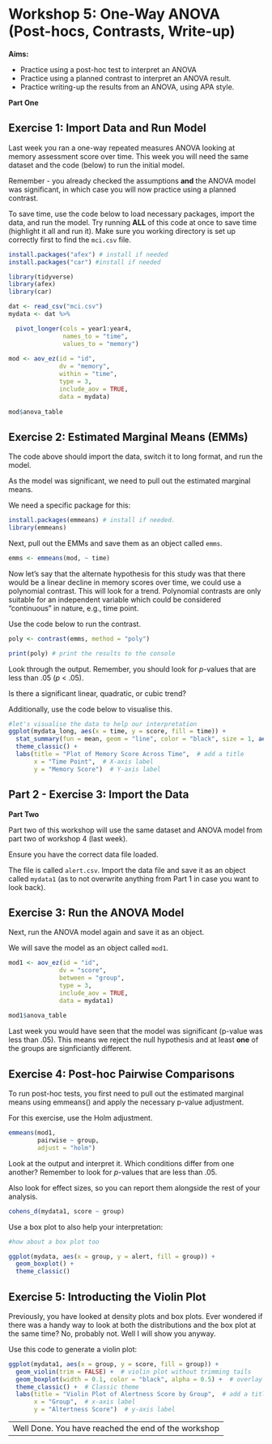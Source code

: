 # Workshop 5: One-Way ANOVA (Post-hocs, Contrasts, Write-up)

**Aims:**

-   Practice using a post-hoc test to interpret an ANOVA
-   Practice using a planned contrast to interpret an ANOVA result.
-   Practice writing-up the results from an ANOVA, using APA style.

**Part One**

## Exercise 1: Import Data and Run Model

Last week you ran a one-way repeated measures ANOVA looking at memory assessment score over time. This week you will need the same dataset and the code (below) to run the initial model.

Remember - you already checked the assumptions **and** the ANOVA model was significant, in which case you will now practice using a planned contrast.

To save time, use the code below to load necessary packages, import the data, and run the model. Try running **ALL** of this code at once to save time (highlight it all and run it). Make sure you working directory is set up correctly first to find the `mci.csv` file.

``` r
install.packages("afex") # install if needed
install.packages("car") #install if needed
```

``` r
library(tidyverse)
library(afex)
library(car)

dat <- read_csv("mci.csv")
mydata <- dat %>%

  pivot_longer(cols = year1:year4,
               names_to = "time",
               values_to = "memory")
               
mod <- aov_ez(id = "id",
              dv = "memory",
              within = "time",
              type = 3,
              include_aov = TRUE,
              data = mydata)
              
mod$anova_table
```

## Exercise 2: Estimated Marginal Means (EMMs)

The code above should import the data, switch it to long format, and run the model.

As the model was significant, we need to pull out the estimated marginal means.

We need a specific package for this:

``` r
install.packages(emmeans) # install if needed.
library(emmeans)
```

Next, pull out the EMMs and save them as an object called `emms`.

``` r
emms <- emmeans(mod, ~ time)
```

Now let's say that the alternate hypothesis for this study was that there would be a linear decline in memory scores over time, we could use a polynomial contrast. This will look for a trend. Polynomial contrasts are only suitable for an independent variable which could be considered "continuous" in nature, e.g., time point.

Use the code below to run the contrast.

``` r
poly <- contrast(emms, method = "poly")

print(poly) # print the results to the console
```

Look through the output. Remember, you should look for *p*-values that are less than .05 (*p* \< .05).

Is there a significant linear, quadratic, or cubic trend?

Additionally, use the code below to visualise this.

``` r
#let's visualise the data to help our interpretation
ggplot(mydata_long, aes(x = time, y = score, fill = time)) +
  stat_summary(fun = mean, geom = "line", color = "black", size = 1, aes(group = 1)) +  # line for mean
  theme_classic() +
  labs(title = "Plot of Memory Score Across Time",  # add a title
       x = "Time Point",  # X-axis label
       y = "Memory Score")  # Y-axis label
```

## Part 2 - Exercise 3: Import the Data

**Part Two**

Part two of this workshop will use the same dataset and ANOVA model from part two of workshop 4 (last week).

Ensure you have the correct data file loaded.

The file is called `alert.csv`. Import the data file and save it as an object called `mydata1` (as to not overwrite anything from Part 1 in case you want to look back).

## Exercise 3: Run the ANOVA Model

Next, run the ANOVA model again and save it as an object.

We will save the model as an object called `mod1`.

``` r
mod1 <- aov_ez(id = "id",
              dv = "score",
              between = "group",
              type = 3,
              include_aov = TRUE,
              data = mydata1)
              
mod1$anova_table
```

Last week you would have seen that the model was significant (p-value was less than .05). This means we reject the null hypothesis and at least **one** of the groups are signficiantly different.

## Exercise 4: Post-hoc Pairwise Comparisons

To run post-hoc tests, you first need to pull out the estimated marginal means using emmeans() and apply the necessary p-value adjustment.

For this exercise, use the Holm adjustment.

``` r
emmeans(mod1,
        pairwise ~ group,
        adjust = "holm")
```

Look at the output and interpret it. Which conditions differ from one another? Remember to look for *p*-values that are less than .05.

Also look for effect sizes, so you can report them alongside the rest of your analysis.

``` r
cohens_d(mydata1, score ~ group)
```

Use a box plot to also help your interpretation:

``` r
#how about a box plot too

ggplot(mydata, aes(x = group, y = alert, fill = group)) +
  geom_boxplot() +
  theme_classic()
```

## Exercise 5: Introducting the Violin Plot

Previously, you have looked at density plots and box plots. Ever wondered if there was a handy way to look at both the distributions and the box plot at the same time? No, probably not. Well I will show you anyway.

Use this code to generate a violin plot:

```r
ggplot(mydata1, aes(x = group, y = score, fill = group)) +
  geom_violin(trim = FALSE) +  # violin plot without trimming tails
  geom_boxplot(width = 0.1, color = "black", alpha = 0.5) +  # overlay a boxplot for additional summary statistics
  theme_classic() +  # Classic theme
  labs(title = "Violin Plot of Alertness Score by Group",  # add a title
       x = "Group",  # x-axis label
       y = "Altertness Score")  # y-axis label
```

---
Well Done. You have reached the end of the workshop
---
